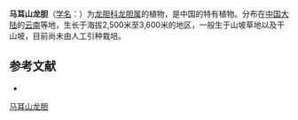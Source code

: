 {{Speciesbox
| name = 马耳山龙胆
| status = 
| status_system = 
| image =
| genus = Gentiana
| species = maeulchanensis
| authority = Franch.
}}

'''马耳山龙胆'''（[[学名|学名]]：{{lang|la|''Gentiana maeulchanensis''}}）为[[龙胆科|龙胆科]][[龙胆属|龙胆属]]的植物，是中国的特有植物。分布在[[中国大陆|中国大陆]]的[[云南|云南]]等地，生长于海拔2,500米至3,600米的地区，一般生于山坡草地以及干山坡，目前尚未由人工引种栽培。

== 参考文献 ==
<div class="references-small">
* {{cite web| url =http://www.bioinfo.cn/db05/KmzwSpecies.php?action=view&id=9549| title =马耳山龙胆| work =《中国高等植物数据库全库》| publisher =中国科学院微生物研究所| author =昆明植物研究所| accessdate =2009-02-24| deadurl =yes| archiveurl =https://web.archive.org/web/20160305035602/http://www.bioinfo.cn/db05/KmzwSpecies.php?action=view&id=9549| archivedate =2016-03-05}}
</div>
{{Taxonbar|from=Q15227501}}

[[Category:龙胆属|马耳山龙胆]]


{{植物小作品}}